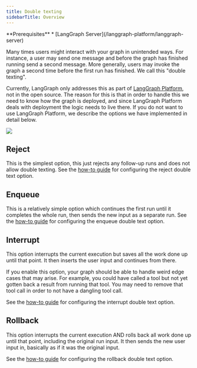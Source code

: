```yaml
---
title: Double texting
sidebarTitle: Overview
---
```


<Info>
**Prerequisites**
* [LangGraph Server](/langgraph-platform/langgraph-server)
</Info>

Many times users might interact with your graph in unintended ways.
For instance, a user may send one message and before the graph has finished running send a second message.
More generally, users may invoke the graph a second time before the first run has finished.
We call this "double texting".

Currently, LangGraph only addresses this as part of [LangGraph Platform](/langgraph-platform/index), not in the open source.
The reason for this is that in order to handle this we need to know how the graph is deployed, and since LangGraph Platform deals with deployment the logic needs to live there.
If you do not want to use LangGraph Platform, we describe the options we have implemented in detail below.

![](/langgraph-platform/images/double-texting.png)

## Reject

This is the simplest option, this just rejects any follow-up runs and does not allow double texting.
See the [how-to guide](/langgraph-platform/reject-concurrent) for configuring the reject double text option.

## Enqueue

This is a relatively simple option which continues the first run until it completes the whole run, then sends the new input as a separate run.
See the [how-to guide](/langgraph-platform/enqueue-concurrent) for configuring the enqueue double text option.

## Interrupt

This option interrupts the current execution but saves all the work done up until that point.
It then inserts the user input and continues from there.

If you enable this option, your graph should be able to handle weird edge cases that may arise.
For example, you could have called a tool but not yet gotten back a result from running that tool.
You may need to remove that tool call in order to not have a dangling tool call.

See the [how-to guide](/langgraph-platform/interrupt-concurrent) for configuring the interrupt double text option.

## Rollback

This option interrupts the current execution AND rolls back all work done up until that point, including the original run input. It then sends the new user input in, basically as if it was the original input.

See the [how-to guide](/langgraph-platform/rollback-concurrent) for configuring the rollback double text option.
